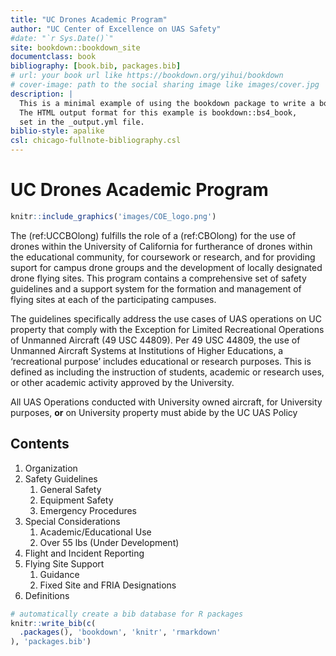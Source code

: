 ```yaml
--- 
title: "UC Drones Academic Program"
author: "UC Center of Excellence on UAS Safety"
#date: "`r Sys.Date()`"
site: bookdown::bookdown_site
documentclass: book
bibliography: [book.bib, packages.bib]
# url: your book url like https://bookdown.org/yihui/bookdown
# cover-image: path to the social sharing image like images/cover.jpg
description: |
  This is a minimal example of using the bookdown package to write a book.
  The HTML output format for this example is bookdown::bs4_book,
  set in the _output.yml file.
biblio-style: apalike
csl: chicago-fullnote-bibliography.csl
---
```


# UC Drones Academic Program {-}

```r
knitr::include_graphics('images/COE_logo.png')
```

The (ref:UCCBOlong) fulfills the role of a (ref:CBOlong) for the use of drones within the University of California for  furtherance of drones within the educational community, for coursework or research, and for providing suport for campus drone groups and the development of locally designated drone flying sites.  This program contains a comprehensive set of safety guidelines and a support system for the formation and management of flying sites at each of the participating campuses.

The guidelines specifically address the use cases of UAS operations on UC property that comply with the Exception for Limited Recreational Operations of Unmanned Aircraft (49 USC 44809).  Per 49 USC 44809, the use of Unmanned Aircraft Systems at Institutions of Higher Educations, a 'recreational purpose' includes educational or research purposes.  This is defined as including the instruction of students, academic or research uses, or other academic activity approved by the University.

::: {.rmdnote}
All UAS Operations conducted with University owned aircraft, for University purposes, **or** on University property must abide by the UC UAS Policy
:::


## Contents {-}

1. Organization
2. Safety Guidelines
    1. General Safety
    2. Equipment Safety
    4. Emergency Procedures
5. Special Considerations
    1. Academic/Educational Use
    3. Over 55 lbs (Under Development)
3. Flight and Incident Reporting
4. Flying Site Support
    1. Guidance
    2. Fixed Site and FRIA Designations
6. Definitions


```r
# automatically create a bib database for R packages
knitr::write_bib(c(
  .packages(), 'bookdown', 'knitr', 'rmarkdown'
), 'packages.bib')
```
